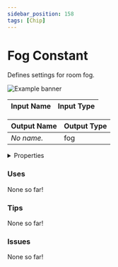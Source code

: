 ```yaml
---
sidebar_position: 158
tags: [Chip]
---
```


# Fog Constant

Defines settings for room fog.



![Example banner](./assets/3026a5c6-232f-4961-b18a-5ad179e6b24d.svg)

| Input Name | Input Type |
|-----------|-----------|

| Output Name | Output Type |
|-----------|-----------|
| *No name.* | fog |


<details>
  <summary>Properties</summary>
  <div>
    <div>
    <table>
      <thead>
        <tr>
          <th>Is beta required?</th>
          <th>❌</th>
        </tr>
        <tr>
          <th>Is this chip a trolling risk?</th>
          <th>❌</th>
        </tr>
        <tr>
          <th>Chip UUPD</th>
          <th>._uuid</th>
        </tr>
      </thead>
    </table>
    </div>
  </div>
</details>

### Uses

None so far!

### Tips

None so far!

### Issues

None so far!